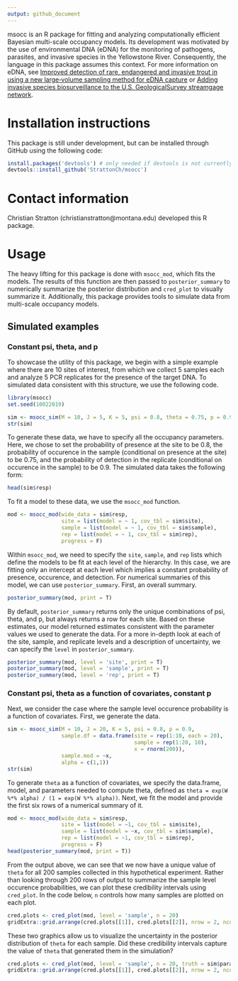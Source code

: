 ```yaml
---
output: github_document
---
```


msocc is an R package for fitting and analyzing computationally efficient Bayesian multi-scale occupancy models. Its development was motivated by the use of environmental DNA (eDNA) for the monitoring of pathogens, parasites, and invasive species in the Yellowstone River. Consequently, the language in this package assumes this context. For more information on eDNA, see [Improved detection of rare, endangered and invasive trout in using a new large‐volume sampling method for eDNA capture](https://onlinelibrary.wiley.com/doi/epdf/10.1002/edn3.23) or [Adding invasive species biosurveillance to the U.S. GeologicalSurvey streamgage network](https://esajournals.onlinelibrary.wiley.com/doi/epdf/10.1002/ecs2.2843). 

# Installation instructions
This package is still under development, but can be installed through GitHub using the following code:

```r
install.packages('devtools') # only needed if devtools is not currently installed
devtools::install_github('StrattonCh/msocc')
```

# Contact information
Christian Stratton (christianstratton@montana.edu) developed this R package.

# Usage

The heavy lifting for this package is done with `msocc_mod`, which fits the models. The results of this function are then passed to `posterior_summary` to numerically summarize the posterior distribution and `cred_plot` to visually summarize it. Additionally, this package provides tools to simulate data from multi-scale occupancy models.

## Simulated examples

### Constant psi, theta, and p
To showcase the utility of this package, we begin with a simple example where there are 10 sites of interest, from which we collect 5 samples each and analyze 5 PCR replicates for the presence of the target DNA. To simulated data consistent with this structure, we use the following code. 

```r
library(msocc)
set.seed(10022019)
```

```r
sim <- msocc_sim(M = 10, J = 5, K = 5, psi = 0.8, theta = 0.75, p = 0.9)
str(sim)
```

To generate these data, we have to specify all the occupancy parameters. Here, we chose to set the probability of presence at the site to be 0.8, the probability of occurence in the sample (conditional on presence at the site) to be 0.75, and the probability of detection in the replicate (conditional on occurence in the sample) to be 0.9. The simulated data takes the following form:

```r
head(sim$resp)
```

To fit a model to these data, we use the `msocc_mod` function. 

```r
mod <- msocc_mod(wide_data = sim$resp,
                 site = list(model = ~ 1, cov_tbl = sim$site),
                 sample = list(model = ~ 1, cov_tbl = sim$sample),
                 rep = list(model = ~ 1, cov_tbl = sim$rep),
                 progress = F)
```

Within `msocc_mod`, we need to specify the `site`, `sample`, and `rep` lists which define the models to be fit at each level of the hierarchy. In this case, we are fitting only an intercept at each level which implies a constant probability of presence, occurence, and detection. For numerical summaries of this model, we can use `posterior_summary`. First, an overall summary.

```r
posterior_summary(mod, print = T)
```

By default, `posterior_summary` returns only the unique combinations of psi, theta, and p, but always returns a row for each site. Based on these estimates, our model returned estimates consistent with the parameter values we used to generate the data. For a more in-depth look at each of the site, sample, and replicate levels and a description of uncertainty, we can specify the `level` in `posterior_summary`. 

```r
posterior_summary(mod, level = 'site', print = T)
posterior_summary(mod, level = 'sample', print = T)
posterior_summary(mod, level = 'rep', print = T)
```

### Constant psi, theta as a function of covariates, constant p
Next, we consider the case where the sample level occurence probability is a function of covariates. First, we generate the data. 

```r
sim <- msocc_sim(M = 10, J = 20, K = 5, psi = 0.8, p = 0.9,
                 sample.df = data.frame(site = rep(1:10, each = 20),
                                        sample = rep(1:20, 10),
                                        x = rnorm(200)),
                 sample.mod = ~x,
                 alpha = c(1,1))
str(sim)
```

To generate `theta` as a function of covariates, we specify the data.frame, model, and parameters needed to compute theta, defined as `theta = exp(W %*% alpha) / (1 = exp(W %*% alpha))`. Next, we fit the model and provide the first six rows of a numerical summary of it. 

```r
mod <- msocc_mod(wide_data = sim$resp,
                 site = list(model = ~1, cov_tbl = sim$site),
                 sample = list(model = ~x, cov_tbl = sim$sample),
                 rep = list(model = ~1, cov_tbl = sim$rep),
                 progress = F)
head(posterior_summary(mod, print = T))
```

From the output above, we can see that we now have a unique value of `theta` for all 200 samples collected in this hypothetical experiment. Rather than looking through 200 rows of output to summarize the sample level occurence probabilities, we can plot these credibility intervals using `cred_plot`. In the code below, `n` controls how many samples are plotted on each plot. 

```r
cred.plots <- cred_plot(mod, level = 'sample', n = 20)
gridExtra::grid.arrange(cred.plots[[1]], cred.plots[[2]], nrow = 2, ncol = 1)
```

These two graphics allow us to visualize the uncertainty in the posterior distribution of `theta` for each sample. Did these credibility intervals capture the value of `theta` that generated them in the simulation?

```r
cred.plots <- cred_plot(mod, level = 'sample', n = 20, truth = sim$params$theta)
gridExtra::grid.arrange(cred.plots[[1]], cred.plots[[2]], nrow = 2, ncol = 1)
```
